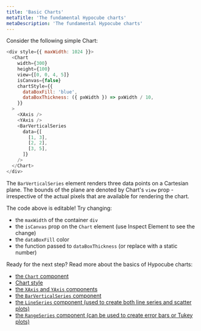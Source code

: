```yaml
---
title: 'Basic Charts'
metaTitle: 'The fundamental Hypocube charts'
metaDescription: 'The fundamental Hypocube charts'
---
```


Consider the following simple Chart:

```javascript react-live=true
<div style={{ maxWidth: 1024 }}>
  <Chart
    width={300}
    height={100}
    view={[0, 0, 4, 5]}
    isCanvas={false}
    chartStyle={{
      dataBoxFill: 'blue',
      dataBoxThickness: ({ pxWidth }) => pxWidth / 10,
    }}
  >
    <XAxis />
    <YAxis />
    <BarVerticalSeries
      data={[
        [1, 3],
        [2, 2],
        [3, 5],
      ]}
    />
  </Chart>
</div>
```

The `BarVerticalSeries` element renders three data points on a Cartesian plane. The bounds of the plane are denoted by Chart's `view` prop - irrespective of the actual pixels that are available for rendering the chart.

The code above is editable! Try changing:

- the `maxWidth` of the container `div`
- the `isCanvas` prop on the `Chart` element (use Inspect Element to see the change)
- the `dataBoxFill` color
- the function passed to `dataBoxThickness` (or replace with a static number)

Ready for the next step? Read more about the basics of Hypocube charts:

- [the `Chart` component](./1-chart-component/)
- [Chart style](./2-chart-style/)
- [the `XAxis` and `YAxis` components](./3-axes/)
- [the `BarVerticalSeries` component](./4-bar-series/)
- [the `LineSeries` component (used to create both line series and scatter plots)](./5-line-series/)
- [the `RangeSeries` component (can be used to create error bars or Tukey plots)](./6-range-series/)
